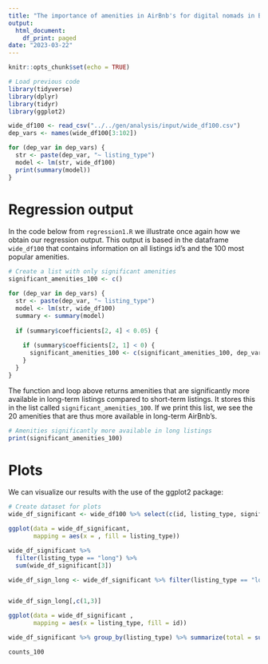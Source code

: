```yaml
---
title: "The importance of amenities in AirBnb's for digital nomads in Barcelona"
output:
  html_document:
    df_print: paged
date: "2023-03-22"
---
```


```r
knitr::opts_chunk$set(echo = TRUE)
```

```r
# Load previous code
library(tidyverse)
library(dplyr)
library(tidyr)
library(ggplot2)

wide_df100 <- read_csv("../../gen/analysis/input/wide_df100.csv")
dep_vars <- names(wide_df100[3:102])

for (dep_var in dep_vars) {
  str <- paste(dep_var, "~ listing_type")  
  model <- lm(str, wide_df100)
  print(summary(model))
}
```

# Regression output

In the code below from `regression1.R` we illustrate once again how we obtain our regression output. This output is based in the dataframe `wide_df100` that contains information on all listings id's and the 100 most popular amenities.

```r
# Create a list with only significant amenities
significant_amenities_100 <- c()

for (dep_var in dep_vars) {
  str <- paste(dep_var, "~ listing_type")  
  model <- lm(str, wide_df100)
  summary <- summary(model)
  
  if (summary$coefficients[2, 4] < 0.05) {
    
    if (summary$coefficients[2, 1] < 0) {
      significant_amenities_100 <- c(significant_amenities_100, dep_var)
    }
  }
}

```

The function and loop above returns amenities that are significantly more available in long-term listings compared to short-term listings. It stores this in the list called `significant_amenities_100`. If we print this list, we see the 20 amenities that are thus more available in long-term AirBnb's.

```r
# Amenities significantly more available in long listings
print(significant_amenities_100)

```

# Plots

We can visualize our results with the use of the ggplot2 package:

```r
# Create dataset for plots
wide_df_significant <- wide_df100 %>% select(c(id, listing_type, significant_amenities_100))

```

```r
ggplot(data = wide_df_significant,
       mapping = aes(x = , fill = listing_type))

wide_df_significant %>%
  filter(listing_type == "long") %>%
  sum(wide_df_significant[3]) 

wide_df_sign_long <- wide_df_significant %>% filter(listing_type == "long") 


wide_df_sign_long[,c(1,3)]

ggplot(data = wide_df_significant , 
       mapping = aes(x = listing_type, fill = id))
```

```r
wide_df_significant %>% group_by(listing_type) %>% summarize(total = sum(c(has_Essentials)))

counts_100

```





